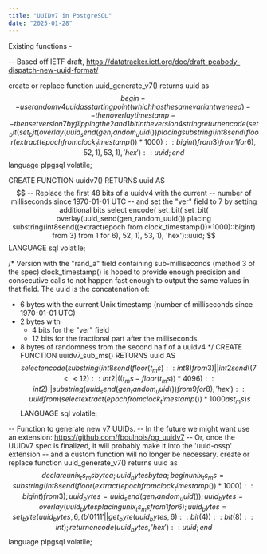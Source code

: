 ```yaml
---
title: "UUIDv7 in PostgreSQL"
date: "2025-01-28"
---
```



Existing functions - 

-- Based off IETF draft, https://datatracker.ietf.org/doc/draft-peabody-dispatch-new-uuid-format/

create or replace function uuid_generate_v7()
returns uuid
as $$
begin
  -- use random v4 uuid as starting point (which has the same variant we need)
  -- then overlay timestamp
  -- then set version 7 by flipping the 2 and 1 bit in the version 4 string
  return encode(
    set_bit(
      set_bit(
        overlay(uuid_send(gen_random_uuid())
                placing substring(int8send(floor(extract(epoch from clock_timestamp()) * 1000)::bigint) from 3)
                from 1 for 6
        ),
        52, 1
      ),
      53, 1
    ),
    'hex')::uuid;
end
$$
language plpgsql
volatile;



CREATE FUNCTION uuidv7() RETURNS uuid
AS $$
  -- Replace the first 48 bits of a uuidv4 with the current
  -- number of milliseconds since 1970-01-01 UTC
  -- and set the "ver" field to 7 by setting additional bits
  select encode(
    set_bit(
      set_bit(
        overlay(uuid_send(gen_random_uuid()) placing
	  substring(int8send((extract(epoch from clock_timestamp())*1000)::bigint) from 3)
	  from 1 for 6),
	52, 1),
      53, 1), 'hex')::uuid;
$$ LANGUAGE sql volatile;



/* Version with the "rand_a" field containing sub-milliseconds (method 3 of the spec)
   clock_timestamp() is hoped to provide enough precision and consecutive
   calls to not happen fast enough to output the same values in that field.
   The uuid is the concatenation of:
   - 6 bytes with the current Unix timestamp (number of milliseconds since 1970-01-01 UTC)
   - 2 bytes with
      - 4 bits for the "ver" field
      - 12 bits for the fractional part after the milliseconds
   - 8 bytes of randomness from the second half of a uuidv4
 */
CREATE FUNCTION uuidv7_sub_ms() RETURNS uuid
AS $$
 select encode(
   substring(int8send(floor(t_ms)::int8) from 3) ||
   int2send((7<<12)::int2 | ((t_ms-floor(t_ms))*4096)::int2) ||
   substring(uuid_send(gen_random_uuid()) from 9 for 8)
  , 'hex')::uuid
  from (select extract(epoch from clock_timestamp())*1000 as t_ms) s
$$ LANGUAGE sql volatile;


-- Function to generate new v7 UUIDs.
-- In the future we might want use an extension: https://github.com/fboulnois/pg_uuidv7
-- Or, once the UUIDv7 spec is finalized, it will probably make it into the 'uuid-ossp' extension
-- and a custom function will no longer be necessary.
create or replace function uuid_generate_v7()
returns uuid
as $$
declare
  unix_ts_ms bytea;
  uuid_bytes bytea;
begin
  unix_ts_ms = substring(int8send(floor(extract(epoch from clock_timestamp()) * 1000)::bigint) from 3);
  uuid_bytes = uuid_send(gen_random_uuid());
  uuid_bytes = overlay(uuid_bytes placing unix_ts_ms from 1 for 6);
  uuid_bytes = set_byte(uuid_bytes, 6, (b'0111' || get_byte(uuid_bytes, 6)::bit(4))::bit(8)::int);
  return encode(uuid_bytes, 'hex')::uuid;
end
$$
language plpgsql
volatile;